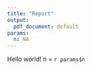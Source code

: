 ```yaml
---
title: "Report"
output:
  pdf_document: default
params:
  n: NA
---
```


Hello world! n = `r params$n`